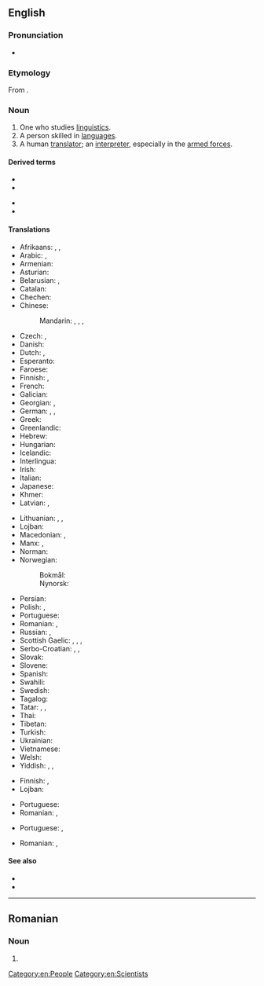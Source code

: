 {{also|Linguist|linguïst}}
==English==
{{wikipedia|dab=linguist|lang=en}}

===Pronunciation===
* {{IPA|/ˈliŋɡwɪst/|lang=en}}

===Etymology===
From {{etyl|la|en}} {{m|la|lingua||language}} {{suffix|en||ist}}.

===Noun===
{{en-noun}}

# One who studies [[linguistics]].
# A person skilled in [[language]]s.
# A human [[translator]]; an [[interpreter]], especially in the [[armed forces]].

====Derived terms====
{{der-top}}
* {{l|en|bilinguist}}
* {{l|en|linguistic}}
{{der-mid}}
* {{l|en|linguistics}}
* {{l|en|trilinguist}}
{{der-bottom}}

====Translations====
{{trans-top|one who studies linguistics}}
* Afrikaans: {{t|af|taalkundige}}, {{t|af|linguis}}, {{t|af|taalwetenskaplike}}
* Arabic: {{t|ar|لُغَوِيّ|m}}, {{t|ar|عَالِم لُغَوِيّ|m}}
* Armenian: {{t+|hy|լեզվաբան}}
* Asturian: {{t|ast|llingüista|m|f}}
* Belarusian: {{t|be|мовазнавец|m|sc=Cyrl}}, {{t|be|мовавед|m|sc=Cyrl}}
* Catalan: {{t|ca|lingüista|m|f}}
* Chechen: {{t|ce|меттанийн Iлманча}}
* Chinese:
*: Mandarin: {{t+|cmn|語言學家|sc=Hani}}, {{t+|cmn|语言学家|tr=yǔyán xuéjiā|sc=Hani}}, {{t|cmn|語言學者|sc=Hani}}, {{t|cmn|语言学者|tr=yǔyán xuézhě|sc=Hani}}
* Czech: {{t|cs|jazykovědec|m}}, {{t+|cs|lingvista|m}}
* Danish: {{t|da|lingvist|c}}
* Dutch: {{t+|nl|taalkundige|m|f}}, {{t+|nl|linguïst|m}}
* Esperanto: {{t|eo|lingvisto}}
* Faroese: {{t|fo|málfrøðingur|m}}
* Finnish: {{t|fi|kielitieteilijä}}, {{t|fi|lingvistikko}}
* French: {{t+|fr|linguiste}}
* Galician: {{t|gl|lingüista|m|f}}
* Georgian: {{t|ka|ლინგვისტი}}, {{t|ka|ენათმეცნიერი}}
* German: {{t+|de|Sprachwissenschaftler|m}}, {{t|de|Sprachwissenschafter|m}}, {{t+|de|Linguist|m}}
* Greek: {{t+|el|γλωσσολόγος|m|f}}
* Greenlandic: {{t|kl|oqaasilerisoq}}
* Hebrew: {{t+|he|בלשן|m|tr=balshan}}
* Hungarian: {{t+|hu|nyelvész}}
* Icelandic: {{t|is|málvísindamaður|m}}
* Interlingua: {{t|ia|linguista}}
* Irish: {{t|ga|teangeolaí|m}}
* Italian: {{t+|it|linguista|m|f}}
* Japanese: {{t+|ja|言語学者|tr=げんごがくしゃ, gengogakusha}}
* Khmer: {{t|km|ភាសាវិទូ|tr=pʰiesaa vi’tuu|sc=Khmr}}
* Latvian: {{t|lv|valodnieks|m}}, {{t|lv|lingvists|m}}
{{trans-mid}}
* Lithuanian: {{t|lt|kalbininkas|m}}, {{t|lt|lingvistas|m}}, {{t|lt|kalbotyrininkas|m}}
* Lojban: {{t|jbo|banskepre}}
* Macedonian: {{t|mk|јазичар|m}}, {{t|mk|лингвист|m}}
* Manx: {{t|gv|çhengeyder|m}}, {{t|gv|glareydagh|m}}
* Norman: {{t|nrf|lîndgiste|m|f}}
* Norwegian:
*: Bokmål: {{t|nb|lingvist|m}}
*: Nynorsk: {{t|nn|lingvist|m}}
* Persian: {{t+|fa|زبان‌شناس|tr=zaban-shenas|sc=fa-Arab}}
* Polish: {{t+|pl|językoznawca|m}}, {{t+|pl|lingwista|m}}
* Portuguese: {{t+|pt|linguista|m|f}}
* Romanian: {{t+|ro|lingvist|m}}, {{t+|ro|lingvistă|f}}
* Russian: {{t+|ru|лингви́ст|m}}, {{t+|ru|языкове́д|m}}
* Scottish Gaelic: {{t|gd|cainntear|m}}, {{t|gd|cànanaiche|m}}, {{t|gd|teangaiche|m}}, {{t|gd|teangair|m}}
* Serbo-Croatian: {{t+|sh|lìngvist|m}}, {{t+|sh|lingvìstica|f}}, {{t+|sh|jezikoslóvac|m}}
* Slovak: {{t|sk|jazykovedec|m}}
* Slovene: {{t+|sl|jezikoslovec}}
* Spanish: {{t+|es|lingüista|m|f}}
* Swahili: {{t+|sw|mwanaisimu}}
* Swedish: {{t+|sv|lingvist}}
* Tagalog: {{t|tl|dalubwika}}
* Tatar: {{t+|tt|телче|sc=Cyrl}}, {{t|tt|тел белгече|sc=Cyrl}}, {{t|tt|лингвист|sc=Cyrl}}
* Thai: {{t|th|นักภาษาศาสตร์}}
* Tibetan: {{t|bo|སྐད་རིགས་མཁས་པ|sc=Tibt}}
* Turkish: {{t+|tr|dilbilimci}}
* Ukrainian: {{t|uk|мовознавець|m|sc=Cyrl}}
* Vietnamese: {{t|vi|nhà ngôn ngữ học}}
* Welsh: {{t+|cy|ieithydd|m}}
* Yiddish: {{t|yi|לינגוויסט|m}}, {{t|yi|שפּראַכפֿאָרשער|m}}, {{t|yi|שפּראַכקענער|m}}
{{trans-bottom}}

{{trans-top|a person skilled in languages}}
* Finnish: {{t|fi|kieliniekka}}, {{t|fi|kielimies}}
* Lojban: {{t|jbo|banskepre}}
{{trans-mid}}
* Portuguese: {{t+|pt|linguista|m|f}}
* Romanian: {{t+|ro|lingvist|m}}, {{t+|ro|lingvistă|f}}
{{trans-bottom}}

{{trans-top|a human translator; an interpreter, especially in the armed forces}}
* Portuguese: {{t+|pt|intérprete|m|f}}, {{t+|pt|tradutor|m}}
{{trans-mid}}
* Romanian: {{t+|ro|translator|m}}, {{t+|ro|interpret|f}}
{{trans-bottom}}

====See also====
* {{l|en|linguaphile}}
* {{l|en|polyglot}}

[[Category:en:People]]
[[Category:en:Scientists]]

----

==Romanian==

===Noun===
{{ro-noun|m|linguiști}}

# {{alternative spelling of|lingvist|lang=ro}}